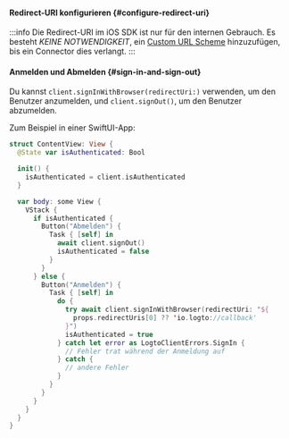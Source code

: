 

<SignInFlowSummary />

#### Redirect-URI konfigurieren \{#configure-redirect-uri}

<ConfigureRedirectUri figureSrc={redirectUriFigure} redirectUri="io.logto://callback" />

:::info
Die Redirect-URI im iOS SDK ist nur für den internen Gebrauch. Es besteht _KEINE NOTWENDIGKEIT_, ein [Custom URL Scheme](https://developer.apple.com/documentation/xcode/defining-a-custom-url-scheme-for-your-app) hinzuzufügen, bis ein Connector dies verlangt.
:::

#### Anmelden und Abmelden \{#sign-in-and-sign-out}

<SignInNote calling=".signInWithBrowser(redirectUri:)" />

Du kannst `client.signInWithBrowser(redirectUri:)` verwenden, um den Benutzer anzumelden, und `client.signOut()`, um den Benutzer abzumelden.

Zum Beispiel in einer SwiftUI-App:

```swift title="ContentView.swift"
struct ContentView: View {
  @State var isAuthenticated: Bool

  init() {
    isAuthenticated = client.isAuthenticated
  }

  var body: some View {
    VStack {
      if isAuthenticated {
        Button("Abmelden") {
          Task { [self] in
            await client.signOut()
            isAuthenticated = false
          }
        }
      } else {
        Button("Anmelden") {
          Task { [self] in
            do {
              try await client.signInWithBrowser(redirectUri: "${
                props.redirectUris[0] ?? 'io.logto://callback'
              }")
              isAuthenticated = true
            } catch let error as LogtoClientErrors.SignIn {
              // Fehler trat während der Anmeldung auf
            } catch {
              // andere Fehler
            }
          }
        }
      }
    }
  }
}
```
